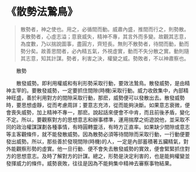 # 《散勢法鷙鳥》

> 散勢者，神之使也。用之，必循間而動。威肅內盛，推間而行之，則勢散。夫散勢者，心虛志溢；意衰威失，精神不專，其言外而多變。故觀其志意，為度數，乃以揣說圖事，盡圓方，齊短長。無則不散勢者，待間而動，動而勢分矣。故善思間者，必內精五氣，外視虛實，動而不失分散之實。動則隨其志意，知其計謀。勢者，利害之決，權變之威。勢敗者，不以神肅察也。

&emsp;&emsp;散勢

&emsp;&emsp;散發威勢。即利用權威和有利形勢采取行動，要效法鷙鳥。散發威勢，是由精神主宰的。要散發威勢，一定要抓住間隙(時機)采取行動。威力收斂集中，內部精神旺盛，善於利用對方的間隙采取行動，那麽，威勢便可以發散出去。散發威勢時，要思想虛靜，從而考慮周詳；要意志充沛，從而能夠決斷。如果意志衰微，便會喪失威勢，加上精神不專一，那麽。說起話來便會不中肯，而且前後矛盾，變化不定。所以，要觀察對方的思想意志和辦事標準，運用揣摩之術遊說他，並采取不同的政治權謀謀劃各種事情，有時圓轉靈活，有時方正直率。如果缺少間隙或意志等主客觀條件，就不能發散威勢。因為散勢必須等待間隙而采取行動，一行動便要發出威勢。所以，那些善於發現間隙(時機)的人，一定是內部蓄積著五臟精氣，對外能觀察形勢的虛實。他一旦行動．便不會失去散發威勢的實效，便會緊緊抓住對方的思想意志。及時了解對方的計謀。總之，形勢是決定利害的，也是能夠權變並發揮威力的條件。威勢衰敗，往往是因為不能夠集中精神去審察事物結果。
